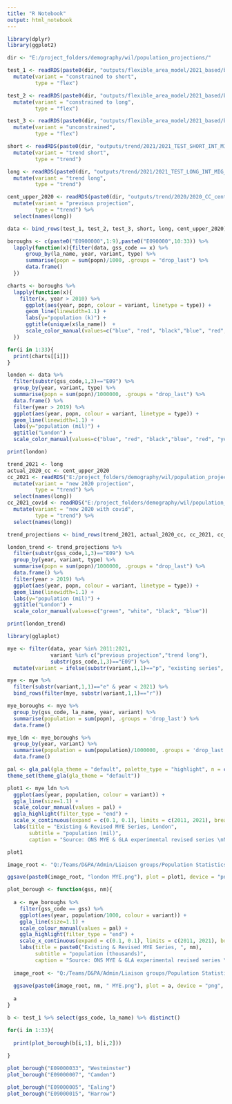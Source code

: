 ```yaml
---
title: "R Notebook"
output: html_notebook
---
```


```r
library(dplyr)
library(ggplot2)

dir <- "E:/project_folders/demography/wil/population_projections/"

test_1 <- readRDS(paste0(dir, "outputs/flexible_area_model/2021_based/bpo/newham_5 year constrained/population.rds")) %>% 
  mutate(variant = "constrained to short",
         type = "flex")

test_2 <- readRDS(paste0(dir, "outputs/flexible_area_model/2021_based/bpo/newham_10 year constrained/population.rds")) %>% 
  mutate(variant = "constrained to long",
         type = "flex")

test_3 <- readRDS(paste0(dir, "outputs/flexible_area_model/2021_based/bpo/newham_10 year unconstrained/population.rds")) %>% 
  mutate(variant = "unconstrained",
         type = "flex")

short <- readRDS(paste0(dir, "outputs/trend/2021/2021_TEST_SHORT_INT_MIG_FERT_22-12-12_1539/population.rds")) %>% 
  mutate(variant = "trend short",
         type = "trend")

long <- readRDS(paste0(dir, "outputs/trend/2021/2021_TEST_LONG_INT_MIG_FERT_22-12-12_1442/population.rds")) %>% 
  mutate(variant = "trend long",
         type = "trend")

cent_upper_2020 <- readRDS(paste0(dir, "outputs/trend/2020/2020_CC_central_upper_21-09-21_1259/population.rds")) %>%
  mutate(variant = "previous projection",
         type = "trend") %>% 
  select(names(long))

data <- bind_rows(test_1, test_2, test_3, short, long, cent_upper_2020)

```

```r
boroughs <- c(paste0("E0900000",1:9),paste0("E090000",10:33)) %>% 
  lapply(function(x){filter(data, gss_code == x) %>% 
      group_by(la_name, year, variant, type) %>% 
      summarise(popn = sum(popn)/1000, .groups = "drop_last") %>% 
      data.frame()
  })

charts <- boroughs %>% 
  lapply(function(x){
    filter(x, year > 2010) %>% 
      ggplot(aes(year, popn, colour = variant, linetype = type)) +
      geom_line(linewidth=1.1) +
      labs(y="population (k)") +
      ggtitle(unique(x$la_name))  +
      scale_color_manual(values=c("blue", "red", "black","blue", "red", "yellow"))
  })

```

```r
for(i in 1:33){
  print(charts[[i]])
}

```

```r


london <- data %>% 
  filter(substr(gss_code,1,3)=="E09") %>% 
  group_by(year, variant, type) %>% 
  summarise(popn = sum(popn)/1000000, .groups = "drop_last") %>% 
  data.frame() %>% 
  filter(year > 2019) %>% 
  ggplot(aes(year, popn, colour = variant, linetype = type)) +
  geom_line(linewidth=1.1) +
  labs(y="population (mil)") +
  ggtitle("London") +
  scale_color_manual(values=c("blue", "red", "black","blue", "red", "yellow"))

print(london)

```

```r

trend_2021 <- long
actual_2020_cc <- cent_upper_2020
cc_2021 <- readRDS("E:/project_folders/demography/wil/population_projections/outputs/trend/2021/2020_CC_central_upper_22-12-09_1437/population.rds") %>% 
  mutate(variant = "new 2020 projection",
         type = "trend") %>% 
  select(names(long))
cc_2021_covid <- readRDS("E:/project_folders/demography/wil/population_projections/outputs/trend/2021/2020_CC_central_upper_22-12-09_1439/population.rds") %>% 
  mutate(variant = "new 2020 with covid",
         type = "trend") %>% 
  select(names(long))

trend_projections <- bind_rows(trend_2021, actual_2020_cc, cc_2021, cc_2021_covid)

london_trend <- trend_projections %>% 
  filter(substr(gss_code,1,3)=="E09") %>% 
  group_by(year, variant, type) %>% 
  summarise(popn = sum(popn)/1000000, .groups = "drop_last") %>% 
  data.frame() %>% 
  filter(year > 2019) %>% 
  ggplot(aes(year, popn, colour = variant, linetype = type)) +
  geom_line(linewidth=1.1) +
  labs(y="population (mil)") +
  ggtitle("London") +
  scale_color_manual(values=c("green", "white", "black", "blue"))

print(london_trend)

```

```r
library(gglaplot)

mye <- filter(data, year %in% 2011:2021,
              variant %in% c("previous projection","trend long"),
              substr(gss_code,1,3)=="E09") %>% 
  mutate(variant = ifelse(substr(variant,1,1)=="p", "existing series", "revised series"))

mye <- mye %>% 
  filter(substr(variant,1,1)=="e" & year < 2021) %>% 
  bind_rows(filter(mye, substr(variant,1,1)=="r"))

mye_boroughs <- mye %>%
  group_by(gss_code, la_name, year, variant) %>% 
  summarise(population = sum(popn), .groups = 'drop_last') %>% 
  data.frame()

mye_ldn <- mye_boroughs %>% 
  group_by(year, variant) %>% 
  summarise(population = sum(population)/1000000, .groups = 'drop_last') %>% 
  data.frame()

```

```r

pal <- gla_pal(gla_theme = "default", palette_type = "highlight", n = c(1, 1))
theme_set(theme_gla(gla_theme = "default"))

plot1 <- mye_ldn %>% 
  ggplot(aes(year, population, colour = variant)) +
  ggla_line(size=1.1) +
  scale_colour_manual(values = pal) +
  ggla_highlight(filter_type = "end") +
  scale_x_continuous(expand = c(0.1, 0.1), limits = c(2011, 2021), breaks = seq(2011,2021,2))+
  labs(title = "Existing & Revised MYE Series, London",
       subtitle = "population (mil)",
       caption = "Source: ONS MYE & GLA experimental revised series \nNote: Revsied series is indicative only. Actual data yet to be produced.") 

plot1

image_root <- "Q:/Teams/D&PA/Admin/Liaison groups/Population Statistics User Group/2022/4. December/charts/"

ggsave(paste0(image_root, "london MYE.png"), plot = plot1, device = "png", width = 8, height = 4)


```

```r

plot_borough <- function(gss, nm){
  
  a <- mye_boroughs %>% 
    filter(gss_code == gss) %>% 
    ggplot(aes(year, population/1000, colour = variant)) +
    ggla_line(size=1.1) +
    scale_colour_manual(values = pal) +
    ggla_highlight(filter_type = "end") +
    scale_x_continuous(expand = c(0.1, 0.1), limits = c(2011, 2021), breaks = seq(2011,2021,2))+
    labs(title = paste0("Existing & Revised MYE Series, ", nm),
         subtitle = "population (thousands)",
         caption = "Source: ONS MYE & GLA experimental revised series \nNote: Revsied series is indicative only. Actual data yet to be produced.") 
  
  image_root <- "Q:/Teams/D&PA/Admin/Liaison groups/Population Statistics User Group/2022/4. December/charts/"
  
  ggsave(paste0(image_root, nm, " MYE.png"), plot = a, device = "png", width = 6, height = 6)
  
  a
}
```

```r

b <- test_1 %>% select(gss_code, la_name) %>% distinct()

for(i in 1:33){
  
  print(plot_borough(b[i,1], b[i,2]))
  
}

```

```r

plot_borough("E09000033", "Westminster")
plot_borough("E09000007", "Camden")

plot_borough("E09000005", "Ealing")
plot_borough("E09000015", "Harrow")

```
